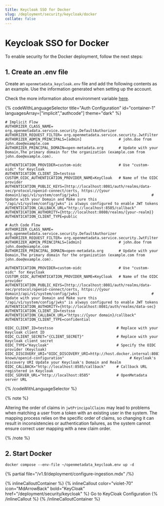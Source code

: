 ```yaml
---
title: Keycloak SSO for Docker
slug: /deployment/security/keycloak/docker
collate: false
---
```


# Keycloak SSO for Docker

To enable security for the Docker deployment, follow the next steps:

## 1. Create an .env file

Create an `openmetadata_keycloak.env` file and add the following contents as an example. Use the information
generated when setting up the account.



Check the more information about environment variable [here](/deployment/security/configuration-parameters).


{% codeWithLanguageSelector title="Auth Configuration" id="container-1" languagesArray=["implicit","authcode"] theme="dark" %}

```implicit
# Implicit Flow
AUTHORIZER_CLASS_NAME= org.openmetadata.service.security.DefaultAuthorizer
AUTHORIZER_REQUEST_FILTER= org.openmetadata.service.security.JwtFilter
AUTHORIZER_ADMIN_PRINCIPALS=[admin]                 # john.doe from john.doe@example.com
AUTHORIZER_PRINCIPAL_DOMAIN=open-metadata.org       # Update with your Domain,The primary domain for the organization (example.com from john.doe@example.com).

AUTHENTICATION_PROVIDER=custom-oidc                 # Use "custom-oidc" for Keycloak
AUTHENTICATION_CLIENT_ID=testsso
CUSTOM_OIDC_AUTHENTICATION_PROVIDER_NAME=KeyCloak   # Name of the OIDC provider
AUTHENTICATION_PUBLIC_KEYS=[http://localhost:8081/auth/realms/data-sec/protocol/openid-connect/certs, https://{your domain}/api/v1/system/config/jwks]                                 # Update with your Domain and Make sure this "/api/v1/system/config/jwks" is always configured to enable JWT tokens
AUTHENTICATION_CALLBACK_URL="http://localhost:8585/callback"
AUTHENTICATION_AUTHORITY={http://localhost:8080/realms/{your-realm}}
AUTHENTICATION_CLIENT_TYPE=public
```

```authcode
# Auth Code Flow 
AUTHORIZER_CLASS_NAME= org.openmetadata.service.security.DefaultAuthorizer
AUTHORIZER_REQUEST_FILTER= org.openmetadata.service.security.JwtFilter
AUTHORIZER_ADMIN_PRINCIPALS=[admin]                 # john.doe from john.doe@example.com
AUTHORIZER_PRINCIPAL_DOMAIN=open-metadata.org       # Update with your Domain,The primary domain for the organization (example.com from john.doe@example.com).

AUTHENTICATION_PROVIDER=custom-oidc                 # Use "custom-oidc" for Keycloak
CUSTOM_OIDC_AUTHENTICATION_PROVIDER_NAME=KeyCloak   # Name of the OIDC provider
AUTHENTICATION_PUBLIC_KEYS=[http://localhost:8081/auth/realms/data-sec/protocol/openid-connect/certs, https://{your domain}/api/v1/system/config/jwks]                                 # Update with your Domain and Make sure this "/api/v1/system/config/jwks" is always configured to enable JWT tokens
AUTHENTICATION_AUTHORITY={http://localhost:8081/auth/realms/data-sec}
AUTHENTICATION_CLIENT_ID=testsso
AUTHENTICATION_CALLBACK_URL="https://{your domain}/callback"
AUTHENTICATION_CLIENT_TYPE=confidential

OIDC_CLIENT_ID=testsso                             # Replace with your Keycloak client ID
OIDC_CLIENT_SECRET="{CLIENT_SECRET}"               # Replace with your Keycloak client secret
OIDC_TYPE="Keycloak"                               # Specify the OIDC provider (Keycloak)
OIDC_DISCOVERY_URI="OIDC_DISCOVERY_URI=http://host.docker.internal:8081/realms/openmetadata/.well-known/openid-configuration"                              # Keycloak's discovery URI Update your Keycloak's Domain and Realm
OIDC_CALLBACK="http://localhost:8585/callback"     # Callback URL registered in Keycloak
OIDC_SERVER_URL="http://localhost:8585"            # OpenMetadata server URL
```

{% /codeWithLanguageSelector %}

{% note %}

Altering the order of claims in `jwtPrincipalClaims` may lead to problems when matching a user from a token with an existing user in the system. The mapping process relies on the specific order of claims, so changing it can result in inconsistencies or authentication failures, as the system cannot ensure correct user mapping with a new claim order.

{% /note %}

## 2. Start Docker

```commandline
docker compose --env-file ~/openmetadata_keycloak.env up -d
```

{% partial file="/v1.9/deployment/configure-ingestion.mdx" /%}


{% inlineCalloutContainer %}
  {% inlineCallout
    color="violet-70"
    icon="MdArrowBack"
    bold="KeyCloak"
    href="/deployment/security/keycloak" %}
    Go to KeyCloak Configuration
  {% /inlineCallout %}
{% /inlineCalloutContainer %}
